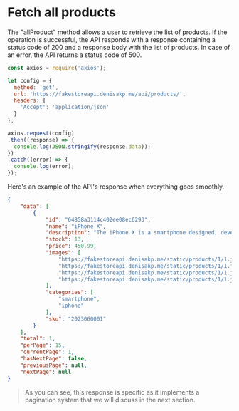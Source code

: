 # Fetch all products

The "allProduct" method allows a user to retrieve the list of products. If the operation is successful,
the API responds with a response containing a status code of 200 and a response body with the list of products. In case of an error,
the API returns a status code of 500.

```js copy showLineNumbers filename="products/fetch-product.js"
const axios = require('axios');

let config = {
  method: 'get',
  url: 'https://fakestoreapi.denisakp.me/api/products/',
  headers: {
    'Accept': 'application/json'
  }
};

axios.request(config)
.then((response) => {
  console.log(JSON.stringify(response.data));
})
.catch((error) => {
  console.log(error);
});

```

Here's an example of the API's response when everything goes smoothly.

```json copy filename="API Response"
{
    "data": [
        {
            "id": "64858a3114c402ee08ec6293",
            "name": "iPhone X",
            "description": "The iPhone X is a smartphone designed, developed and marketed by Apple Inc. It is part of the eleventh generation of the iPhone",
            "stock": 13,
            "price": 450.99,
            "images": [
                "https://fakestoreapi.denisakp.me/static/products/1/1.jpg",
                "https://fakestoreapi.denisakp.me/static/products/1/1.jpg",
                "https://fakestoreapi.denisakp.me/static/products/1/1.jpg",
                "https://fakestoreapi.denisakp.me/static/products/1/1.jpg"
            ],
            "categories": [
                "smartphone",
                "iphone"
            ],
            "sku": "2023060001"
        }
    ],
    "total": 1,
    "perPage": 15,
    "currentPage": 1,
    "hasNextPage": false,
    "previousPage": null,
    "nextPage": null
}
```
> As you can see, this response is specific as it implements a pagination system that we will discuss in the next section.